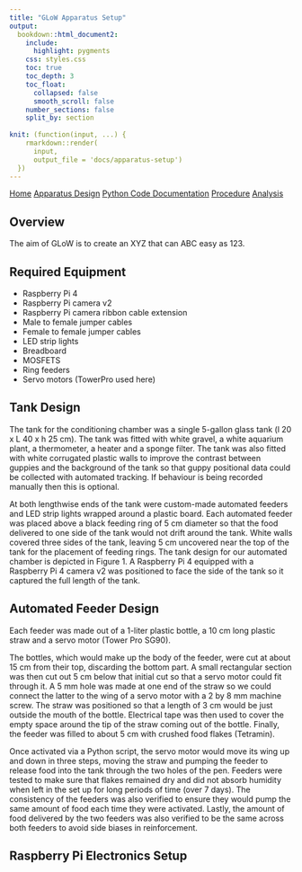 ```yaml
---
title: "GLoW Apparatus Setup"
output:
  bookdown::html_document2:
    include:
      highlight: pygments
    css: styles.css
    toc: true
    toc_depth: 3
    toc_float: 
      collapsed: false
      smooth_scroll: false
    number_sections: false
    split_by: section
    
knit: (function(input, ...) {
    rmarkdown::render(
      input,
      output_file = 'docs/apparatus-setup')
  })
---
```


<div class="topnav">
  <a href="index.html">Home</a>
   <a class="active"  href="apparatus-setup.html">Apparatus Design</a>
   <a href="python-code-documentation.html">Python Code Documentation</a>
  <a href="procedure.html">Procedure</a>
    <a href="analysis.html">Analysis</a>
</div>

## Overview

The aim of GLoW is to create an XYZ that can ABC easy as 123.

## Required Equipment

- Raspberry Pi 4
- Raspberry Pi camera v2
- Raspberry Pi camera ribbon cable extension
- Male to female jumper cables
- Female to female jumper cables
- LED strip lights
- Breadboard 
- MOSFETS
- Ring feeders
- Servo motors (TowerPro used here)

## Tank Design

The tank for the conditioning chamber was a single 5-gallon glass tank (l 20 x  L 40 x  h 25 cm). The tank was fitted with white gravel, a white aquarium plant, a thermometer, a heater and a sponge filter. The tank was also fitted with white corrugated plastic walls to improve the contrast between guppies and the background of the tank so that guppy positional data could be collected with automated tracking. If behaviour is being recorded manually then this is optional. 

At both lengthwise ends of the tank were custom-made automated feeders and LED strip lights wrapped around a plastic board. Each automated feeder was placed above a black feeding ring of 5 cm diameter so that the food delivered to one side of the tank would not drift around the tank. White walls covered three sides of the tank, leaving 5 cm uncovered near the top of the tank for the placement of feeding rings. The tank design for our automated chamber is depicted in Figure 1. A Raspberry Pi 4 equipped with a Raspberry Pi 4 camera v2 was positioned to face the side of the tank so it captured the full length of the tank. 

## Automated Feeder Design

Each feeder was made out of a 1-liter plastic bottle, a 10 cm long plastic straw and a servo motor (Tower Pro SG90). 

The bottles, which would make up the body of the feeder, were cut at about 15 cm from their top, discarding the bottom part. A small rectangular section was then cut out 5 cm below that initial cut so that a servo motor could fit through it. A 5 mm hole was made at one end of the straw so we could connect the latter to the wing of a servo motor with a 2 by 8 mm machine screw. The straw was positioned so that a length of 3 cm would be just outside the mouth of the bottle. Electrical tape was then used to cover the empty space around the tip of the straw coming out of the bottle.  Finally, the feeder was filled to about 5 cm with crushed food flakes (Tetramin).

Once activated via a Python script, the servo motor would move its wing up and down in three steps, moving the straw and pumping the feeder to release food into the tank through the two holes of the pen. Feeders were tested to make sure that flakes remained dry and did not absorb humidity when left in the set up for long periods of time (over 7 days). The consistency of the feeders was also verified to ensure they would pump the same amount of food each time they were activated. Lastly, the amount of food delivered by the two feeders was also verified to be the same across both feeders to avoid side biases in reinforcement.



## Raspberry Pi Electronics Setup

<div class="tocify-extend-page" data-unique="tocify-extend-page" style="height: 0;"></div>